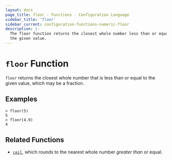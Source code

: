 ```yaml
---
layout: docs
page_title: floor - Functions - Configuration Language
sidebar_title: 'floor'
sidebar_current: configuration-functions-numeric-floor
description: |-
  The floor function returns the closest whole number less than or equal to
  the given value.
---
```


# `floor` Function

`floor` returns the closest whole number that is less than or equal to the
given value, which may be a fraction.

## Examples

```text
> floor(5)
5
> floor(4.9)
4
```

## Related Functions

- [`ceil`](./ceil), which rounds to the nearest whole number _greater than_
  or equal.
